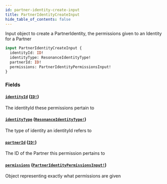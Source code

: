 ```yaml
---
id: partner-identity-create-input
title: PartnerIdentityCreateInput
hide_table_of_contents: false
---
```



Input object to create a PartnerIdentity, the permissions given to an Identity for a Partner

```graphql
input PartnerIdentityCreateInput {
  identityId: ID!
  identityType: ResonanceIdentityType!
  partnerId: ID!
  permissions: PartnerIdentityPermissionsInput!
}
```


### Fields

#### [`identityId`](#) ([`ID!`](/developers/shared-apis/adminidentity-api/graphql/reference/scalars/id))

The identityId these permissions pertain to


#### [`identityType`](#) ([`ResonanceIdentityType!`](/developers/shared-apis/adminidentity-api/graphql/reference/enums/resonance-identity-type))

The type of identity an identityId refers to


#### [`partnerId`](#) ([`ID!`](/developers/shared-apis/adminidentity-api/graphql/reference/scalars/id))

The ID of the Partner this permission pertains to


#### [`permissions`](#) ([`PartnerIdentityPermissionsInput!`](/developers/shared-apis/adminidentity-api/graphql/reference/inputs/partner-identity-permissions-input))

Object representing exactly what permissions are given




